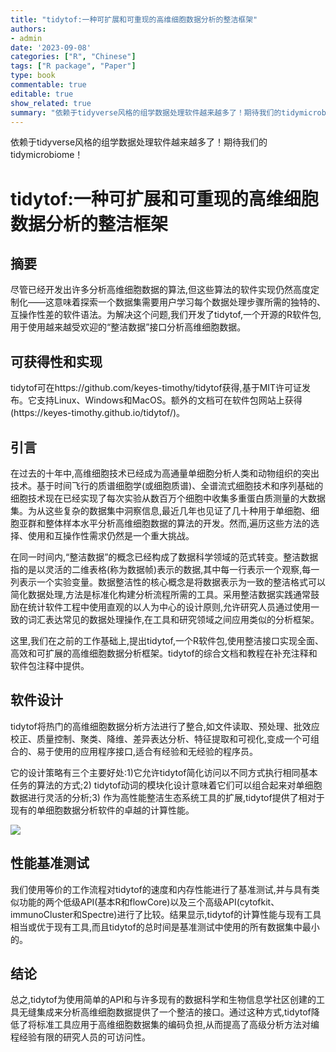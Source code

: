 ```yaml
---
title: "tidytof:一种可扩展和可重现的高维细胞数据分析的整洁框架"
authors: 
- admin
date: '2023-09-08'
categories: ["R", "Chinese"]
tags: ["R package", "Paper"]
type: book
commentable: true
editable: true
show_related: true
summary: "依赖于tidyverse风格的组学数据处理软件越来越多了！期待我们的tidymicrobiome！"
---
```


依赖于tidyverse风格的组学数据处理软件越来越多了！期待我们的tidymicrobiome！

# tidytof:一种可扩展和可重现的高维细胞数据分析的整洁框架

## 摘要

尽管已经开发出许多分析高维细胞数据的算法,但这些算法的软件实现仍然高度定制化——这意味着探索一个数据集需要用户学习每个数据处理步骤所需的独特的、互操作性差的软件语法。为解决这个问题,我们开发了tidytof,一个开源的R软件包,用于使用越来越受欢迎的“整洁数据”接口分析高维细胞数据。

## 可获得性和实现

tidytof可在https://github.com/keyes-timothy/tidytof获得,基于MIT许可证发布。它支持Linux、Windows和MacOS。额外的文档可在软件包网站上获得(https://keyes-timothy.github.io/tidytof/)。

## 引言

在过去的十年中,高维细胞技术已经成为高通量单细胞分析人类和动物组织的突出技术。基于时间飞行的质谱细胞学(或细胞质谱)、全谱流式细胞技术和序列基础的细胞技术现在已经实现了每次实验从数百万个细胞中收集多重蛋白质测量的大数据集。为从这些复杂的数据集中洞察信息,最近几年也见证了几十种用于单细胞、细胞亚群和整体样本水平分析高维细胞数据的算法的开发。然而,遍历这些方法的选择、使用和互操作性需求仍然是一个重大挑战。

在同一时间内,“整洁数据”的概念已经构成了数据科学领域的范式转变。整洁数据指的是以灵活的二维表格(称为数据帧)表示的数据,其中每一行表示一个观察,每一列表示一个实验变量。数据整洁性的核心概念是将数据表示为一致的整洁格式可以简化数据处理,方法是标准化构建分析流程所需的工具。采用整洁数据实践通常鼓励在统计软件工程中使用直观的以人为中心的设计原则,允许研究人员通过使用一致的词汇表达常见的数据处理操作,在工具和研究领域之间应用类似的分析框架。

这里,我们在之前的工作基础上,提出tidytof,一个R软件包,使用整洁接口实现全面、高效和可扩展的高维细胞数据分析框架。tidytof的综合文档和教程在补充注释和软件包注释中提供。

## 软件设计

tidytof将热门的高维细胞数据分析方法进行了整合,如文件读取、预处理、批效应校正、质量控制、聚类、降维、差异表达分析、特征提取和可视化,变成一个可组合的、易于使用的应用程序接口,适合有经验和无经验的程序员。

它的设计策略有三个主要好处:1)它允许tidytof简化访问以不同方式执行相同基本任务的算法的方式;2) tidytof动词的模块化设计意味着它们可以组合起来对单细胞数据进行灵活的分析;3) 作为高性能整洁生态系统工具的扩展,tidytof提供了相对于现有的单细胞数据分析软件的卓越的计算性能。

![](figure1.png)


## 性能基准测试

我们使用等价的工作流程对tidytof的速度和内存性能进行了基准测试,并与具有类似功能的两个低级API(基本R和flowCore)以及三个高级API(cytofkit、immunoCluster和Spectre)进行了比较。结果显示,tidytof的计算性能与现有工具相当或优于现有工具,而且tidytof的总时间是基准测试中使用的所有数据集中最小的。

## 结论

总之,tidytof为使用简单的API和与许多现有的数据科学和生物信息学社区创建的工具无缝集成来分析高维细胞数据提供了一个整洁的接口。通过这种方式,tidytof降低了将标准工具应用于高维细胞数据集的编码负担,从而提高了高级分析方法对编程经验有限的研究人员的可访问性。
